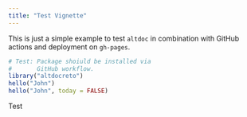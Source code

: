 ```yaml
---
title: "Test Vignette"
---
```


This is just a simple example to test `altdoc` in combination with GitHub actions
and deployment on `gh-pages`.

```r
# Test: Package shoiuld be installed via
#       GitHub workflow.
library("altdocreto")
hello("John")
hello("John", today = FALSE)
```

Test
